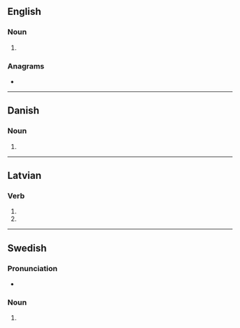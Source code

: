 {{also|bürs|Bürs}}
==English==

===Noun===
{{head|en|noun plural form}}

# {{plural of|bur|lang=en}}

===Anagrams===
* {{anagrams|en|brus|rubs|srub|urbs}}

----

==Danish==

===Noun===
{{head|da|noun form|g=n}}

# {{genitive singular indefinite of|bur|lang=da}}

-----

==Latvian==

===Verb===
{{head|lv|verb form}}

# {{lv-inflection of|burt|3rd|s|fut|ind|v}}
# {{lv-inflection of|burt|3rd|p|fut|ind|v}}

----

==Swedish==

===Pronunciation===
* {{rhymes|ʉːʂ|lang=sv}}

===Noun===
{{head|sv|noun form}}

# {{sv-noun-form-indef-gen|bur}}